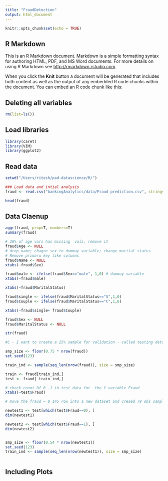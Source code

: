 ```yaml
---
title: "FraudDetection"
output: html_document
---
```


```r
knitr::opts_chunk$set(echo = TRUE)
```

## R Markdown

This is an R Markdown document. Markdown is a simple formatting syntax for authoring HTML, PDF, and MS Word documents. For more details on using R Markdown see <http://rmarkdown.rstudio.com>.

When you click the **Knit** button a document will be generated that includes both content as well as the output of any embedded R code chunks within the document. You can embed an R code chunk like this:

## Deleting all variables
```r
rm(list=ls())
```
## Load libraries
```r
library(caret)
library(VIM)
library(ggplot2)
```
## Read data
```r
setwd("/Users/ritesh/pad-datascience/R/")

### Load data and intial analysis
fraud <- read.csv("bankingAnalytics/data/Fraud prediction.csv", stringsAsFactors = F)

head(fraud)
```
## Data Claenup
```r
aggr(fraud, prop=T, numbers=T)
summary(fraud)

# 20% of age vars has missing  vals, remove it
fraud$Age <- NULL
# drop name; chagne sex to dummay variable; change marital status
# Remove primaru key like columns
fraud$Name <- NULL
xtabs(~fraud$Sex)

fraud$male <- ifelse(fraud$Sex=="male", 1,0) # dummay variable
xtabs(~fraud$male)

xtabs(~fraud$MaritalStatus)

fraud$single <- ifelse(fraud$MaritalStatus=="S",1,0)
fraud$Couple <- ifelse(fraud$MaritalStatus=="C",1,0)

xtabs(~fraud$single+ fraud$Couple)

fraud$Sex <- NULL
fraud$MaritalStatus <- NULL

str(fraud)

#C - I want to create a 25% sample for validation - called testing datasest

smp_size <- floor(0.75 * nrow(fraud))
set.seed(123)

train_ind <- sample(seq_len(nrow(fraud)), size = smp_size)

train <- fraud[train_ind,]
test <- fraud[-train_ind,]

# check count 0f 0 -1 in test data for  the Y variable Fraud
xtabs(~test$Fraud)

# move the fraud = 0 145 row into a new dataset and creaed 78 obs sample

newtest1 <- test[which(test$Fraud==0), ]
dim(newtest1)

newtest2 <- test[which(test$Fraud==1), ]
dim(newtest2)


smp_size <- floor(0.54 * nrow(newtest1))
set.seed(123)
train_ind <- sample(seq_len(nrow(newtest1)), size = smp_size)



```

## Including Plots
